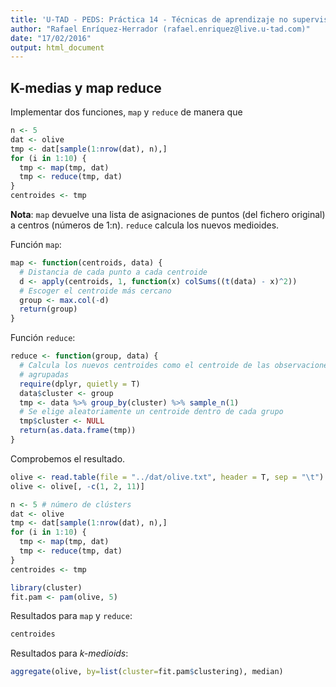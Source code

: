 ```yaml
---
title: 'U-TAD - PEDS: Práctica 14 - Técnicas de aprendizaje no supervisado'
author: "Rafael Enríquez-Herrador (rafael.enriquez@live.u-tad.com)"
date: "17/02/2016"
output: html_document
---
```


## K-medias y map reduce

Implementar dos funciones, `map` y `reduce` de manera que

```r
n <- 5
dat <- olive
tmp <- dat[sample(1:nrow(dat), n),]
for (i in 1:10) {
  tmp <- map(tmp, dat)
  tmp <- reduce(tmp, dat)
}
centroides <- tmp
```

__Nota__: `map` devuelve una lista de asignaciones de puntos (del fichero
original) a centros (números de 1:n). `reduce` calcula los nuevos medioides.

Función `map`:

```r
map <- function(centroids, data) {
  # Distancia de cada punto a cada centroide
  d <- apply(centroids, 1, function(x) colSums((t(data) - x)^2)) 
  # Escoger el centroide más cercano
  group <- max.col(-d)
  return(group)
}
```

Función `reduce`:

```r
reduce <- function(group, data) {
  # Calcula los nuevos centroides como el centroide de las observaciones
  # agrupadas
  require(dplyr, quietly = T)
  data$cluster <- group
  tmp <- data %>% group_by(cluster) %>% sample_n(1)
  # Se elige aleatoriamente un centroide dentro de cada grupo
  tmp$cluster <- NULL
  return(as.data.frame(tmp))
}
```

Comprobemos el resultado.

```r
olive <- read.table(file = "../dat/olive.txt", header = T, sep = "\t")
olive <- olive[, -c(1, 2, 11)]
```
```r
n <- 5 # número de clústers
dat <- olive
tmp <- dat[sample(1:nrow(dat), n),]
for (i in 1:10) {
  tmp <- map(tmp, dat)
  tmp <- reduce(tmp, dat)
}
centroides <- tmp
```

```r
library(cluster)
fit.pam <- pam(olive, 5)
```
Resultados para `map` y `reduce`:
```r
centroides
```

Resultados para _k-medioids_:
```r
aggregate(olive, by=list(cluster=fit.pam$clustering), median)
```

